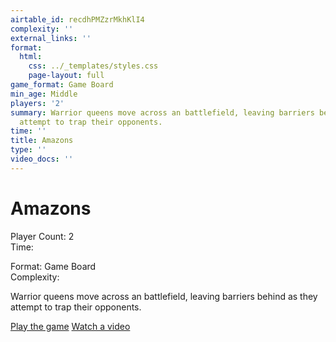 ```yaml
---
airtable_id: recdhPMZzrMkhKlI4
complexity: ''
external_links: ''
format:
  html:
    css: ../_templates/styles.css
    page-layout: full
game_format: Game Board
min_age: Middle
players: '2'
summary: Warrior queens move across an battlefield, leaving barriers behind as they
  attempt to trap their opponents.
time: ''
title: Amazons
type: ''
video_docs: ''
---
```


# Amazons

:::{.game-info-box}
:::{.game-stats}
:::{.left-stats}
Player Count: 2  
Time: 
:::
:::{.right-stats}
Format: Game Board  
Complexity: 
:::
:::
:::

Warrior queens move across an battlefield, leaving barriers behind as they attempt to trap their opponents.

:::{.game-actions}
<a href="#" class="btn btn-play"><i class="fa fa-gamepad"></i> Play the game</a>
<a href="#" class="btn btn-watch"><i class="fa fa-video"></i> Watch a video</a>
:::